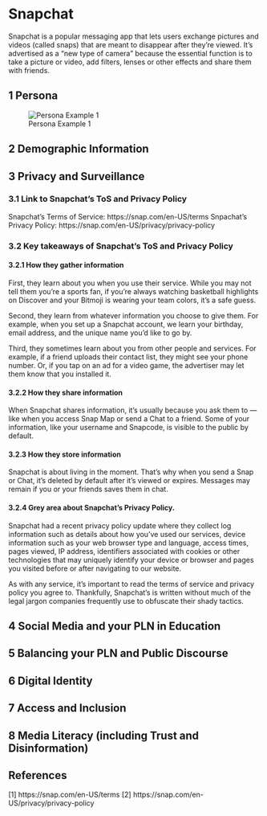 # Snapchat

Snapchat is a popular messaging app that lets users exchange pictures and videos (called snaps) that are meant to disappear after they're viewed. It's advertised as a "new type of camera" because the essential function is to take a picture or video, add filters, lenses or other effects and share them with friends.

## 1 Persona {-}
![Persona Example 1](assets/snapchat/persona1.png)

## 2 Demographic Information {-}

## 3 Privacy and Surveillance {-}

### 3.1 Link to Snapchat's ToS and Privacy Policy

Snapchat's Terms of Service: https://snap.com/en-US/terms
Snpachat's Privacy Policy: https://snap.com/en-US/privacy/privacy-policy

### 3.2 Key takeaways of Snapchat's ToS and Privacy Policy

#### 3.2.1 How they gather information

First, they learn about you when you use their service. While you may not tell them you’re a sports fan, if you’re always watching basketball highlights on Discover and your Bitmoji is wearing your team colors, it’s a safe guess.

Second, they learn from whatever information you choose to give them. For example, when you set up a Snapchat account, we learn your birthday, email address, and the unique name you’d like to go by.

Third, they sometimes learn about you from other people and services. For example, if a friend uploads their contact list, they might see your phone number. Or, if you tap on an ad for a video game, the advertiser may let them know that you installed it. 

#### 3.2.2 How they share information

When Snapchat shares information, it’s usually because you ask them to — like when you access Snap Map or send a Chat to a friend. Some of your information, like your username and Snapcode, is visible to the public by default.

#### 3.2.3 How they store information

Snapchat is about living in the moment. That's why when you send a Snap or Chat, it's deleted by default after it's viewed or expires. Messages may remain if you or your friends saves them in chat. 

#### 3.2.4 Grey area about Snapchat's Privacy Policy. 

Snapchat had a recent privacy policy update where they collect log information such as details about how you’ve used our services, device information such as your web browser type and language, access times, pages viewed, IP address, identifiers associated with cookies or other technologies that may uniquely identify your device or browser and pages you visited before or after navigating to our website.

As with any service, it's important to read the terms of service and privacy policy you agree to. Thankfully, Snapchat's is written without much of the legal jargon companies frequently use to obfuscate their shady tactics.

## 4 Social Media and your PLN in Education {-}

## 5 Balancing your PLN and Public Discourse {-}

## 6 Digital Identity {-}

## 7 Access and Inclusion {-}

## 8 Media Literacy (including Trust and Disinformation) {-}

## References {-}

[1] https://snap.com/en-US/terms
[2] https://snap.com/en-US/privacy/privacy-policy


